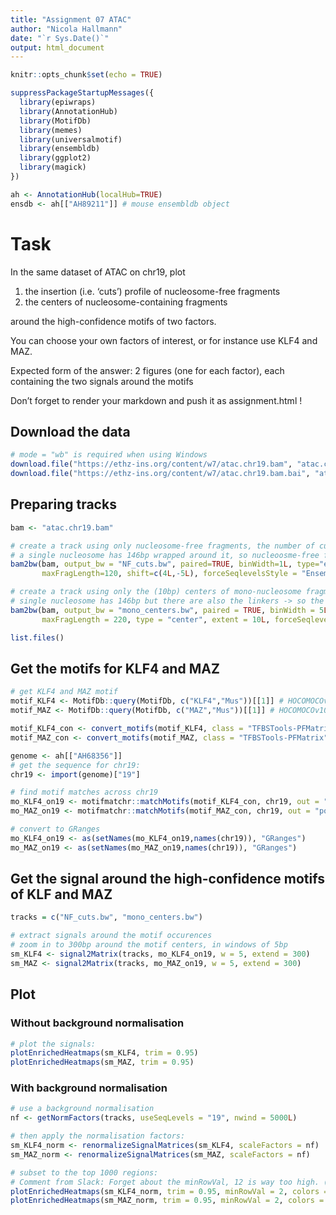 ---
title: "Assignment 07 ATAC"
author: "Nicola Hallmann"
date: "`r Sys.Date()`"
output: html_document
---

```{r setup, include=FALSE}
knitr::opts_chunk$set(echo = TRUE)
```

```{r}
suppressPackageStartupMessages({
  library(epiwraps)
  library(AnnotationHub)
  library(MotifDb)
  library(memes)
  library(universalmotif)
  library(ensembldb)
  library(ggplot2)
  library(magick)
})

ah <- AnnotationHub(localHub=TRUE)
ensdb <- ah[["AH89211"]] # mouse ensembldb object
```
# Task
In the same dataset of ATAC on chr19, plot

1. the insertion (i.e. ‘cuts’) profile of nucleosome-free fragments
2. the centers of nucleosome-containing fragments

around the high-confidence motifs of two factors.


You can choose your own factors of interest, or for instance use KLF4 and MAZ.

Expected form of the answer: 2 figures (one for each factor), each containing the two signals around the motifs

Don't forget to render your markdown and push it as assignment.html !


## Download the data

```{r, eval=FALSE}
# mode = "wb" is required when using Windows
download.file("https://ethz-ins.org/content/w7/atac.chr19.bam", "atac.chr19.bam", mode = "wb")
download.file("https://ethz-ins.org/content/w7/atac.chr19.bam.bai", "atac.chr19.bam.bai", mode = "wb")
```
## Preparing tracks
```{r}
bam <- "atac.chr19.bam"

# create a track using only nucleosome-free fragments, the number of cuts/insertion sites at each position
# a single nucleosome has 146bp wrapped around it, so nucleoosme-free fragments are shorter than that
bam2bw(bam, output_bw = "NF_cuts.bw", paired=TRUE, binWidth=1L, type="ends", extend=2L, minFragLength=30, 
       maxFragLength=120, shift=c(4L,-5L), forceSeqlevelsStyle = "Ensembl")

# create a track using only the (10bp) centers of mono-nucleosome fragments
# single nucleosome has 146bp but there are also the linkers -> so the total length will fall somewhere between 140 and 220
bam2bw(bam, output_bw = "mono_centers.bw", paired = TRUE, binWidth = 5L, minFragLength = 140, shift = c(4L,-5L), 
       maxFragLength = 220, type = "center", extent = 10L, forceSeqlevelsStyle = "Ensembl")

list.files()
```

## Get the motifs for KLF4 and MAZ
```{r}
# get KLF4 and MAZ motif
motif_KLF4 <- MotifDb::query(MotifDb, c("KLF4","Mus"))[[1]] # HOCOMOCOv10
motif_MAZ <- MotifDb::query(MotifDb, c("MAZ","Mus"))[[1]] # HOCOMOCOv10

motif_KLF4_con <- convert_motifs(motif_KLF4, class = "TFBSTools-PFMatrix")
motif_MAZ_con <- convert_motifs(motif_MAZ, class = "TFBSTools-PFMatrix")

genome <- ah[["AH68356"]]
# get the sequence for chr19:
chr19 <- import(genome)["19"]

# find motif matches across chr19
mo_KLF4_on19 <- motifmatchr::matchMotifs(motif_KLF4_con, chr19, out = "positions", p.cutoff = 1e-5)[[1]]
mo_MAZ_on19 <- motifmatchr::matchMotifs(motif_MAZ_con, chr19, out = "positions", p.cutoff = 1e-5)[[1]]

# convert to GRanges
mo_KLF4_on19 <- as(setNames(mo_KLF4_on19,names(chr19)), "GRanges")
mo_MAZ_on19 <- as(setNames(mo_MAZ_on19,names(chr19)), "GRanges")
```


## Get the signal around the high-confidence motifs of KLF and MAZ
```{r}
tracks = c("NF_cuts.bw", "mono_centers.bw")

# extract signals around the motif occurences
# zoom in to 300bp around the motif centers, in windows of 5bp
sm_KLF4 <- signal2Matrix(tracks, mo_KLF4_on19, w = 5, extend = 300)
sm_MAZ <- signal2Matrix(tracks, mo_MAZ_on19, w = 5, extend = 300)
```

## Plot
### Without background normalisation

```{r, fig.width=8, fig.height=4}
# plot the signals:
plotEnrichedHeatmaps(sm_KLF4, trim = 0.95)
plotEnrichedHeatmaps(sm_MAZ, trim = 0.95)
```

### With background normalisation
```{r, fig.width=8, fig.height=4}
# use a background normalisation
nf <- getNormFactors(tracks, useSeqLevels = "19", nwind = 5000L)

# then apply the normalisation factors:
sm_KLF4_norm <- renormalizeSignalMatrices(sm_KLF4, scaleFactors = nf)
sm_MAZ_norm <- renormalizeSignalMatrices(sm_MAZ, scaleFactors = nf)

# subset to the top 1000 regions:
# Comment from Slack: Forget about the minRowVal, 12 is way too high. (It's mainly for getting rid of rows with little signal, but at the moment this needs to be adjusted manually)
plotEnrichedHeatmaps(sm_KLF4_norm, trim = 0.95, minRowVal = 2, colors = c("white","darkred"))
plotEnrichedHeatmaps(sm_MAZ_norm, trim = 0.95, minRowVal = 2, colors = c("white","darkred"))
```



